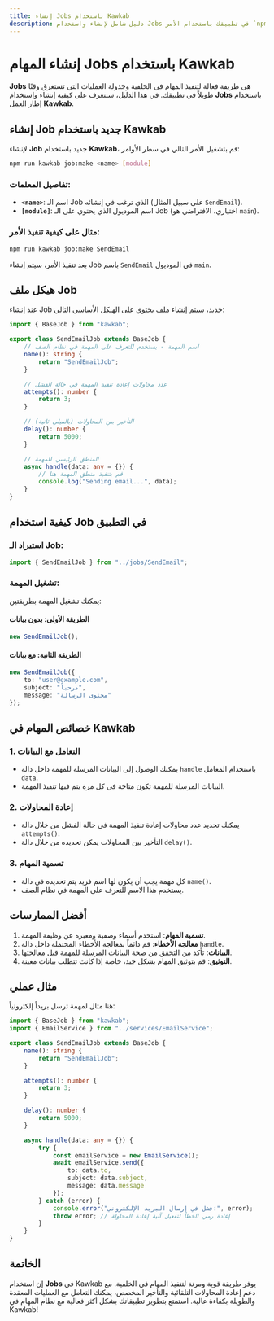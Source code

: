 ```yaml
---
title: إنشاء Jobs باستخدام Kawkab
description: دليل شامل لإنشاء واستخدام Jobs في تطبيقك باستخدام الأمر `npm run kawkab job:make`.
---
```


# إنشاء المهام Jobs باستخدام Kawkab

**Jobs** هي طريقة فعالة لتنفيذ المهام في الخلفية وجدولة العمليات التي تستغرق وقتًا طويلاً في تطبيقك. في هذا الدليل، سنتعرف على كيفية إنشاء واستخدام **Jobs** باستخدام إطار العمل **Kawkab**.

## إنشاء Job جديد باستخدام Kawkab

لإنشاء **Job** جديد باستخدام **Kawkab**، قم بتشغيل الأمر التالي في سطر الأوامر:

```bash
npm run kawkab job:make <name> [module]
```

### **تفاصيل المعلمات:**

- **`<name>`**: اسم الـ Job الذي ترغب في إنشائه (على سبيل المثال `SendEmail`).
- **`[module]`**: اسم الموديول الذي يحتوي على الـ Job (اختياري، الافتراضي هو `main`).

### مثال على كيفية تنفيذ الأمر:

```bash
npm run kawkab job:make SendEmail
```

بعد تنفيذ الأمر، سيتم إنشاء Job باسم `SendEmail` في الموديول `main`.

## هيكل ملف Job

عند إنشاء Job جديد، سيتم إنشاء ملف يحتوي على الهيكل الأساسي التالي:

```typescript
import { BaseJob } from "kawkab";

export class SendEmailJob extends BaseJob {
    // اسم المهمة - يستخدم للتعرف على المهمة في نظام الصف
    name(): string {
        return "SendEmailJob";
    }

    // عدد محاولات إعادة تنفيذ المهمة في حالة الفشل
    attempts(): number {
        return 3;
    }

    // التأخير بين المحاولات (بالميلي ثانية)
    delay(): number {
        return 5000;
    }

    // المنطق الرئيسي للمهمة
    async handle(data: any = {}) {
        // قم بتنفيذ منطق المهمة هنا
        console.log("Sending email...", data);
    }
}
```

## كيفية استخدام Job في التطبيق

### استيراد الـ Job:

```typescript
import { SendEmailJob } from "../jobs/SendEmail";
```

### تشغيل المهمة:

يمكنك تشغيل المهمة بطريقتين:

#### الطريقة الأولى: بدون بيانات

```typescript
new SendEmailJob();
```

#### الطريقة الثانية: مع بيانات

```typescript
new SendEmailJob({
    to: "user@example.com",
    subject: "مرحباً",
    message: "محتوى الرسالة"
});
```

## خصائص المهام في Kawkab

### 1. التعامل مع البيانات
- يمكنك الوصول إلى البيانات المرسلة للمهمة داخل دالة `handle` باستخدام المعامل `data`.
- البيانات المرسلة للمهمة تكون متاحة في كل مرة يتم فيها تنفيذ المهمة.

### 2. إعادة المحاولات
- يمكنك تحديد عدد محاولات إعادة تنفيذ المهمة في حالة الفشل من خلال دالة `attempts()`.
- التأخير بين المحاولات يمكن تحديده من خلال دالة `delay()`.

### 3. تسمية المهام
- كل مهمة يجب أن يكون لها اسم فريد يتم تحديده في دالة `name()`.
- يستخدم هذا الاسم للتعرف على المهمة في نظام الصف.

## أفضل الممارسات

1. **تسمية المهام**: استخدم أسماء وصفية ومعبرة عن وظيفة المهمة.
2. **معالجة الأخطاء**: قم دائماً بمعالجة الأخطاء المحتملة داخل دالة `handle`.
3. **البيانات**: تأكد من التحقق من صحة البيانات المرسلة للمهمة قبل معالجتها.
4. **التوثيق**: قم بتوثيق المهام بشكل جيد، خاصة إذا كانت تتطلب بيانات معينة.

## مثال عملي

هنا مثال لمهمة ترسل بريداً إلكترونياً:

```typescript
import { BaseJob } from "kawkab";
import { EmailService } from "../services/EmailService";

export class SendEmailJob extends BaseJob {
    name(): string {
        return "SendEmailJob";
    }

    attempts(): number {
        return 3;
    }

    delay(): number {
        return 5000;
    }

    async handle(data: any = {}) {
        try {
            const emailService = new EmailService();
            await emailService.send({
                to: data.to,
                subject: data.subject,
                message: data.message
            });
        } catch (error) {
            console.error("فشل في إرسال البريد الإلكتروني:", error);
            throw error; // إعادة رمي الخطأ لتفعيل آلية إعادة المحاولة
        }
    }
}
```

## الخاتمة

إن استخدام **Jobs** في Kawkab يوفر طريقة قوية ومرنة لتنفيذ المهام في الخلفية. مع دعم إعادة المحاولات التلقائية والتأخير المخصص، يمكنك التعامل مع العمليات المعقدة والطويلة بكفاءة عالية. استمتع بتطوير تطبيقاتك بشكل أكثر فعالية مع نظام المهام في Kawkab!